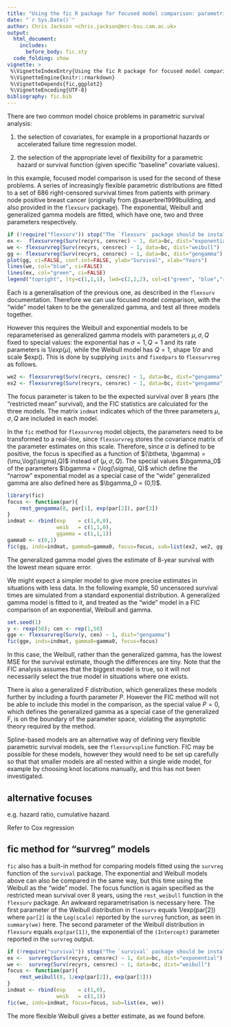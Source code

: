 ```yaml
---
title: "Using the fic R package for focused model comparison: parametric survival modelling"
date: "`r Sys.Date()`"
author: Chris Jackson <chris.jackson@mrc-bsu.cam.ac.uk>
output: 
  html_document: 
    includes:
      before_body: fic.sty
  code_folding: show
vignette: >
 %\VignetteIndexEntry{Using the fic R package for focused model comparison: survival analysis}
 %\VignetteEngine{knitr::rmarkdown}
 %\VignetteDepends{fic,ggplot2}
 %\VignetteEncoding{UTF-8}
bibliography: fic.bib
---
```


There are two common model choice problems in parametric survival analysis:

1. the selection of covariates, for example in a proportional hazards or accelerated failure time regression model. 

2. the selection of the appropriate level of flexibility for a parametric hazard or survival function (given specific "baseline" covariate values). 

In this example, focused model comparison is used for the second of these problems.  A series of increasingly flexible parametric distributions are fitted to a set of 686 right-censored survival times from patients with primary node positive breast cancer (originally from @sauerbrei1999building, and also provided in the `flexsurv` package).  The exponential, Weibull and generalized gamma models are fitted, which have one, two and three parameters respectively.

```r
if (!require("flexsurv")) stop("The `flexsurv` package should be installed to run code in this vignette") 
ex <-  flexsurvreg(Surv(recyrs, censrec) ~ 1, data=bc, dist="exponential")
we <- flexsurvreg(Surv(recyrs, censrec) ~ 1, data=bc, dist="weibull")
gg <- flexsurvreg(Surv(recyrs, censrec) ~ 1, data=bc, dist="gengamma")
plot(gg, ci=FALSE, conf.int=FALSE, ylab="Survival", xlab="Years")
lines(we, col="blue", ci=FALSE)
lines(ex, col="green", ci=FALSE)
legend("topright", lty=c(1,1,1), lwd=c(2,2,2), col=c("green", "blue","red"), c("Exponential","Weibull","Generalized gamma"))
```

Each is a generalisation of the previous one, as described in the `flexsurv` documentation.   Therefore we can use focused model comparison, with the "wide" model taken to be the generalized gamma, and test all three models together. 

However this requires the Weibull and exponential models to be reparameterised as generalized gamma models with parameters $\mu,\sigma,Q$ fixed to special values:  the exponential has $\sigma=1,Q=1$ and its rate parameters is $1/exp(\mu)$, while the Weibull model has $Q=1$, shape $1/\sigma$ and scale $exp(\mu).   This is done by supplying `inits` and `fixedpars` to `flexsurvreg` as follows. 

```r
we2 <- flexsurvreg(Surv(recyrs, censrec) ~ 1, data=bc, dist="gengamma", inits=c(1,1,1), fixedpars=3)  # weibull with shape 1/sigma, scale exp(mu)
ex2 <- flexsurvreg(Surv(recyrs, censrec) ~ 1, data=bc, dist="gengamma", inits=c(1,1,1), fixedpars=c(2,3)) # exponential model with rate 1/exp(mu)
```
The focus parameter is taken to be the expected survival over 8 years (the "restricted mean" survival), and the FIC statistics are calculated for the three models.  The matrix `indmat` indicates which of the three parameters $\mu,\sigma,Q$ are included in each model. 

In the `fic` method for `flexsurvreg` model objects, the parameters need to be transformed to a real-line, since `flexsurvreg` stores the covariance matrix of the parameter estimates on this scale.  Therefore, since $\sigma$ is defined to be positive, the focus is specified as a function of $(\btheta, \bgamma) = (\mu,\log(\sigma),Q)$ instead of $(\mu,\sigma,Q)$.   The special values $\bgamma_0$ of the parameters $\bgamma = (\log(\sigma), Q)$ which define the "narrow" exponential model as a special case of the "wide" generalized gamma are also defined here as $\bgamma_0 = (0,1)$. 

```r
library(fic)
focus <- function(par){
    rmst_gengamma(8, par[1], exp(par[2]), par[3])
}
indmat <- rbind(exp    = c(1,0,0),
                weib   = c(1,1,0),
                ggamma = c(1,1,1))
gamma0 <- c(0,1)
fic(gg, inds=indmat, gamma0=gamma0, focus=focus, sub=list(ex2, we2, gg))
```

The generalized gamma model gives the estimate of 8-year survival with the lowest mean square error. 

We might expect a simpler model to give more precise estimates in situations with less data.  In the following example, 50 uncensored survival times are simulated from a standard exponential distribution.  A generalized gamma model is fitted to it, and treated as the "wide" model in a FIC comparison of an exponential, Weibull and gamma. 

```r
set.seed(1)
y <- rexp(50); cen <- rep(1,50)
gge <- flexsurvreg(Surv(y, cen) ~ 1, dist="gengamma")
fic(gge, inds=indmat, gamma0=gamma0, focus=focus)
```

In this case, the Weibull, rather than the generalized gamma, has the lowest MSE for the survival estimate, though the differences are tiny.  Note that the FIC analysis assumes that the biggest model is true, so it will not necessarily select the true model in situations where one exists.

There is also a generalized F distribution, which generalizes these models further by including a fourth parameter $P$.  However the FIC method will not be able to include this model in the comparison, as the special value $P=0$, which defines the generalized gamma as a special case of the generalized F, is on the boundary of the parameter space, violating the asymptotic theory required by the method. 

Spline-based models are an alternative way of defining very flexible parametric survival models, see the `flexsurvspline` function.  FIC may be possible for these models, however they would need to be set up carefully so that that smaller models are all nested within a single wide model, for example by choosing knot locations manually, and this has not been investigated.


## alternative focuses

e.g. hazard ratio, cumulative hazard. 

Refer to Cox regression 


## fic method for "survreg" models

`fic` also has a built-in method for comparing models fitted using the `survreg` function of the `survival` package.  The exponential and Weibull models above can also be compared in the same way, but this time using the Weibull as the "wide" model.  The focus function is again specified as the restricted mean survival over 8 years, using the `rmst_weibull` function in the `flexsurv` package.  An awkward reparametrisation is necessary here.  The first parameter of the Weibull distribution in `flexsurv` equals 1/exp(par[2]) where `par[2]` is the `Log(scale)` reported by the `survreg` function, as seen in `summary(we)` here.  The second parameter of the Weibull distribution in `flexsurv` equals `exp(par[1])`, the exponential of the `(Intercept)` parameter reported in the `survreg` output. 

```r
if (!require("survival")) stop("The `survival` package should be installed to run code in this vignette") 
ex <-  survreg(Surv(recyrs, censrec) ~ 1, data=bc, dist="exponential")
we <-  survreg(Surv(recyrs, censrec) ~ 1, data=bc, dist="weibull")
focus <- function(par){
    rmst_weibull(8, 1/exp(par[2]), exp(par[1]))
}
indmat <- rbind(exp    = c(1,0),
                weib   = c(1,1))
fic(we, inds=indmat, focus=focus, sub=list(ex, we))
```

The more flexible Weibull gives a better estimate, as we found before.
